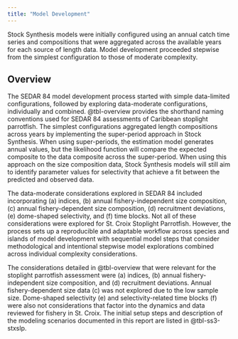 ```yaml
---
title: "Model Development"
---
```


Stock Synthesis models were initially configured using an annual catch time series and compositions that were aggregated across the available years for each source of length data. Model development proceeded stepwise from the simplest configuration to those of moderate complexity.

## Overview {#sec-methods-model-overview}

The SEDAR 84 model development process started with simple data-limited configurations, followed by exploring data-moderate configurations, individually and combined. @tbl-overview provides the shorthand naming conventions used for SEDAR 84 assessments of Caribbean stoplight parrotfish. The simplest configurations aggregated length compositions across years by implementing the super-period approach in Stock Synthesis. When using super-periods, the estimation model generates annual values, but the likelihood function will compare the expected composite to the data composite across the super-period. When using this approach on the size composition data, Stock Synthesis models will still aim to identify parameter values for selectivity that achieve a fit between the predicted and observed data.

The data-moderate considerations explored in SEDAR 84 included incorporating (a) indices, (b) annual fishery-independent size composition, (c) annual fishery-dependent size composition, (d) recruitment deviations, (e) dome-shaped selectivity, and (f) time blocks. Not all of these considerations were explored for St. Croix Stoplight Parrotfish. However, the process sets up a reproducible and adaptable workflow across species and islands of model development with sequential model steps that consider methodological and intentional stepwise model explorations combined across individual complexity considerations.

The considerations detailed in @tbl-overview that were relevant for the stoplight parrotfish assessment were (a) indices, (b) annual fishery-independent size composition, and (d) recruitment deviations. Annual fishery-dependent size data (c) was not explored due to the low sample size. Dome-shaped selectivity (e) and selectivity-related time blocks (f) were also not considerations that factor into the dynamics and data reviewed for fishery in St. Croix. The initial setup steps and description of the modeling scenarios documented in this report are listed in @tbl-ss3-stxslp.
